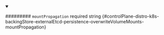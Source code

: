 
<details className="config-field" data-expandable="false" open>
<summary>

######### `mountPropagation` <span className="config-field-required" data-required="false">required</span> <span className="config-field-type">string</span> <span className="config-field-default"></span> <span className="config-field-enum"></span> {#controlPlane-distro-k8s-backingStore-externalEtcd-persistence-overwriteVolumeMounts-mountPropagation}



</summary>



</details>
